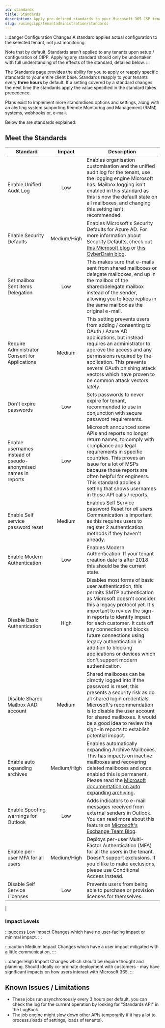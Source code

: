 ```yaml
---
id: standards
title: Standards
description: Apply pre-defined standards to your Microsoft 365 CSP tenants.
slug: /usingcipp/tenantadministration/standards
---
```


:::danger Configuration Changes
A standard applies actual configuration to the selected tenant, not just monitoring.

Note that by default, Standards aren't applied to any tenants upon setup / configuration of CIPP.  Applying any standard should only be undertaken with full understanding of the effects of the standard, detailed below.
:::

The Standards page provides the ability for you to apply or reapply specific standards to your entire client base. Standards reapply to your tenants every **three hours** by default. If a setting covered by a standard changes the next time the standards apply the value specified in the standard takes precedence.

Plans exist to implement more standardised options and settings, along with an alerting system supporting Remote Monitoring and Management (RMM) systems, webhooks or, e-mail. 

Below the are standards explained:

## Meet the Standards

| Standard                                                       | Impact      | Description                                                                                                |
|----------------------------------------------------------------|:-----------:|------------------------------------------------------------------------------------------------------------|
| Enable Unified Audit Log                                       | Low         | Enables organisation customisation and the unified audit log for the tenant, use the logging engine Microsoft has. Mailbox logging isn't enabled in this standard as this is now the default state on all mailboxes, and changing this setting isn't recommended. |
| Enable Security Defaults                                       | Medium/High | Enables Microsoft's Security Defaults for Azure AD. For more information about Security Defaults, check out [this Microsoft blog](https://docs.microsoft.com/en-us/azure/active-directory/fundamentals/concept-fundamentals-security-defaults) or [this CyberDrain blog](https://www.cyberdrain.com/automating-with-powershell-enabling-secure-defaults-and-sd-explained/). |
| Set mailbox Sent items Delegation                              | Low         | This makes sure that e-mails sent from shared mailboxes or delegate mailboxes, end up in the mailbox of the shared/delegate mailbox instead of the sender, allowing you to keep replies in the same mailbox as the original e-mail. |
| Require Administrator Consent for Applications                 | Medium      | This setting prevents users from adding / consenting to OAuth / Azure AD applications, but instead requires an administrator to approve the access and any permissions required by the application. This prevents several OAuth phishing attack vectors which have proven to be common attack vectors lately. |
| Don't expire passwords                                         | Low         | Sets passwords to never expire for tenant, recommended to use in conjunction with secure password requirements. |
| Enable usernames instead of pseudo-anonymised names in reports | Low         | Microsoft announced some APIs and reports no longer return names, to comply with compliance and legal requirements in specific countries. This proves an issue for a lot of MSPs because those reports are often helpful for engineers. This standard applies a setting that shows usernames in those API calls / reports. |
| Enable Self service password reset                             | Medium      | Enables Self Service password Reset for *all users*. Communication is important as this requires users to register 2 authentication methods if they haven't already. |
| Enable Modern Authentication                                   | Low         | Enables Modern Authentication. If your tenant creation date is after 2018 this should be the current state. |
| Disable Basic Authentication                                   | High        | Disables most forms of basic user authentication, this permits SMTP authentication as Microsoft doesn't consider this a legacy protocol yet. It's important to review the sign-in reports to identify impact for each customer. It cuts off any connection and blocks future connections using legacy authentication in addition to blocking applications or devices which don't support modern authentication. |
| Disable Shared Mailbox AAD account                             | Medium      | Shared mailboxes can be directly logged into if the password is reset, this presents a security risk as do all shared login credentials. Microsoft's recommendation is to disable the user account for shared mailboxes. It would be a good idea to review the sign-in reports to establish potential impact. |
| Enable auto expanding archives                                 | Medium/High | Enables automatically expanding Archive Mailboxes. This has impacts on inactive mailboxes and recovering deleted mailboxes and once enabled this is permanent. Please read the [Microsoft documentation on auto expanding archiving](https://docs.microsoft.com/en-gb/microsoft-365/compliance/enable-autoexpanding-archiving?view=o365-worldwide#before-you-enable-auto-expanding-archiving). |
| Enable Spoofing warnings for Outlook                           | Low         | Adds indicators to e-mail messages received from external senders in Outlook. You can read more about this feature on [Microsoft's Exchange Team Blog](https://techcommunity.microsoft.com/t5/exchange-team-blog/native-external-sender-callouts-on-email-in-outlook/ba-p/2250098). |
| Enable per-user MFA for all users                              | Medium/High | Deploys per-user Multi-Factor Authentication (MFA) for all the users in the tenant. Doesn't support exclusions. If you'd like to make exclusions, please use Conditional Access instead. |
| Disable Self Service Licenses                                  | Low         | Prevents users from being able to purchase or provision licenses for themselves. |
| 

### Impact Levels

:::success Low Impact
Changes which have no user-facing impact or minimal impact.
:::

:::caution Medium Impact
Changes which have a user impact mitigated with a little communication.
:::

:::danger High Impact
Changes which should be require thought and planning. Should ideally co-ordinate deployment with customers - may have significant impacts on how users interact with Microsoft 365.
:::

## Known Issues / Limitations

* These jobs run asynchronously every 3 hours per default, you can check the log for the current operation by looking for "Standards API" in the LogBook.
* The job engine might slow down other APIs temporarily if it has a lot to process.(loads of settings, loads of tenants).

<OtherIssues />
